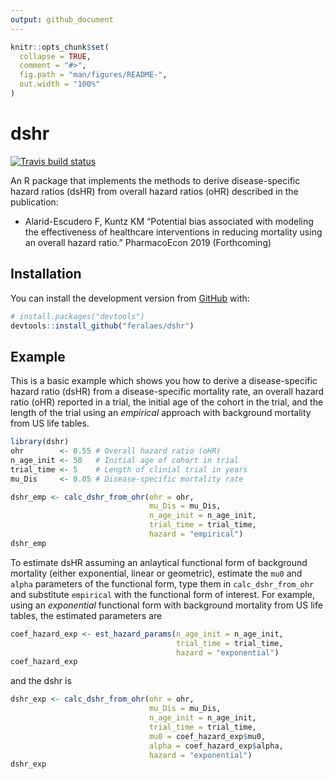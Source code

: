 ```yaml
---
output: github_document
---
```


<!-- README.md is generated from README.Rmd. Please edit that file -->

```r
knitr::opts_chunk$set(
  collapse = TRUE,
  comment = "#>",
  fig.path = "man/figures/README-",
  out.width = "100%"
)
```
# dshr

<!-- badges: start -->
[![Travis build status](https://travis-ci.org/feralaes/dshr.svg?branch=master)](https://travis-ci.org/feralaes/dshr)
<!-- badges: end -->

An R package that implements the methods to derive disease-specific hazard ratios (dsHR) from overall hazard ratios (oHR) described in the publication: 

- Alarid-Escudero F, Kuntz KM "Potential bias associated with modeling the effectiveness of healthcare interventions in reducing mortality using an overall hazard ratio." PharmacoEcon 2019 (Forthcoming)

## Installation

You can install the development version from [GitHub](https://github.com/) with:

``` r
# install.packages("devtools")
devtools::install_github("feralaes/dshr")
```
## Example

This is a basic example which shows you how to derive a disease-specific hazard ratio (dsHR) from a disease-specific mortality rate, an overall hazard ratio (oHR) reported in a trial, the initial age of the cohort in the trial, and the length of the trial using an *empirical* approach with background mortality from US life tables.

```r
library(dshr)
ohr        <- 0.55 # Overall hazard ratio (oHR)
n_age_init <- 50   # Initial age of cohort in trial
trial_time <- 5    # Length of clinial trial in years
mu_Dis     <- 0.05 # Disease-specific mortality rate

dshr_emp <- calc_dshr_from_ohr(ohr = ohr, 
                               mu_Dis = mu_Dis,
                               n_age_init = n_age_init, 
                               trial_time = trial_time, 
                               hazard = "empirical")
dshr_emp
```

To estimate dsHR assuming an anlaytical functional form of background mortality (either exponential, linear or geometric), estimate the `mu0` and `alpha` parameters of the functional form, type them in `calc_dshr_from_ohr` and substitute `empirical` with the functional form of interest. For example, using an *exponential* functional form with background mortality from US life tables, the estimated parameters are 

```r
coef_hazard_exp <- est_hazard_params(n_age_init = n_age_init,
                                     trial_time = trial_time,
                                     hazard = "exponential")
coef_hazard_exp
```
and the dshr is
```r
dshr_exp <- calc_dshr_from_ohr(ohr = ohr, 
                               mu_Dis = mu_Dis,
                               n_age_init = n_age_init, 
                               trial_time = trial_time, 
                               mu0 = coef_hazard_exp$mu0,
                               alpha = coef_hazard_exp$alpha,
                               hazard = "exponential")
dshr_exp
```